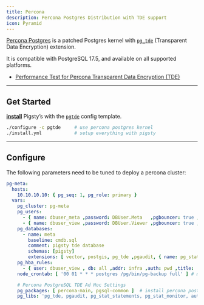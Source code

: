 ```yaml
---
title: Percona
description: Percona Postgres Distribution with TDE support
icon: Pyramid
---
```



[Percona Postgres](https://www.percona.com/postgresql/software/postgresql-distribution) is a patched Postgres kernel with [`pg_tde`](https://docs.percona.com/pg-tde/index.html) (Transparent Data Encryption) extension.

It is compatible with PostgreSQL 17.5, and available on all supported platforms.

- [Performance Test for Percona Transparent Data Encryption (TDE)](https://andreas.scherbaum.la/post/2025-06-30_performance-test-for-percona-transparent-data-encryption-tde/)

------

## Get Started

[**install**](/install/start) Pigsty’s with the [`pgtde`](https://github.com/pgsty/pigsty/blob/main/conf/pgtde.yml) config template.

```bash
./configure -c pgtde     # use percona postgres kernel
./install.yml            # setup everything with pigsty
```



------

## Configure

The following parameters need to be tuned to deploy a percona cluster:

```yaml
pg-meta:
  hosts:
    10.10.10.10: { pg_seq: 1, pg_role: primary }
  vars:
    pg_cluster: pg-meta
    pg_users:
      - { name: dbuser_meta ,password: DBUser.Meta   ,pgbouncer: true ,roles: [dbrole_admin   ] ,comment: pigsty admin user }
      - { name: dbuser_view ,password: DBUser.Viewer ,pgbouncer: true ,roles: [dbrole_readonly] ,comment: read-only viewer  }
    pg_databases:
      - name: meta
        baseline: cmdb.sql
        comment: pigsty tde database
        schemas: [pigsty]
        extensions: [ vector, postgis, pg_tde ,pgaudit, { name: pg_stat_monitor, schema: monitor } ]
    pg_hba_rules:
      - { user: dbuser_view , db: all ,addr: infra ,auth: pwd ,title: 'allow grafana dashboard access cmdb from infra nodes' }
    node_crontab: [ '00 01 * * * postgres /pg/bin/pg-backup full' ] # make a full backup every 1am

    # Percona PostgreSQL TDE Ad Hoc Settings
    pg_packages: [ percona-main, pgsql-common ]  # install percona postgres packages
    pg_libs: 'pg_tde, pgaudit, pg_stat_statements, pg_stat_monitor, auto_explain'
```
